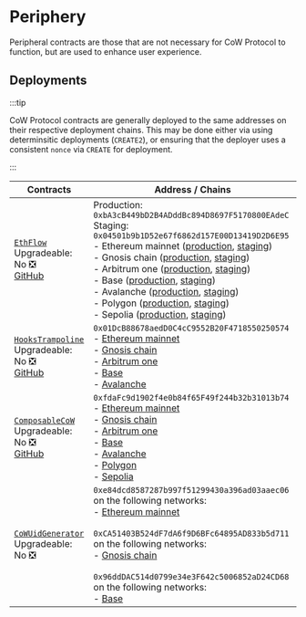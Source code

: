 # Periphery

Peripheral contracts are those that are not necessary for CoW Protocol to function, but are used to enhance user experience.

## Deployments

:::tip

CoW Protocol contracts are generally deployed to the same addresses on their respective deployment chains. This may be done either via using determinsitic deployments (`CREATE2`), or ensuring that the deployer uses a consistent `nonce` via `CREATE` for deployment.

:::

| **Contracts** | **Address / Chains** |
|---|---|
| [`EthFlow`](periphery/eth-flow)<br />Upgradeable: No ❎<br />[GitHub](https://github.com/cowprotocol/ethflowcontract/blob/main/src/CoWSwapEthFlow.sol) | Production: `0xbA3cB449bD2B4ADddBc894D8697F5170800EAdeC`<br />Staging: `0x04501b9b1D52e67f6862d157E00D13419D2D6E95`<br />- Ethereum mainnet ([production](https://etherscan.io/address/0xbA3cB449bD2B4ADddBc894D8697F5170800EAdeC), [staging](https://etherscan.io/address/0x04501b9b1D52e67f6862d157E00D13419D2D6E95))<br />- Gnosis chain ([production](https://gnosisscan.io/address/0xbA3cB449bD2B4ADddBc894D8697F5170800EAdeC), [staging](https://gnosisscan.io/address/0x04501b9b1D52e67f6862d157E00D13419D2D6E95))<br />- Arbitrum one ([production](https://arbiscan.io/address/0xbA3cB449bD2B4ADddBc894D8697F5170800EAdeC), [staging](https://arbiscan.io/address/0x04501b9b1D52e67f6862d157E00D13419D2D6E95))<br />- Base ([production](https://basescan.org/address/0xbA3cB449bD2B4ADddBc894D8697F5170800EAdeC), [staging](https://basescan.org/address/0x04501b9b1D52e67f6862d157E00D13419D2D6E95))<br />- Avalanche ([production](https://snowtrace.io/address/0xbA3cB449bD2B4ADddBc894D8697F5170800EAdeC), [staging](https://snowtrace.io/address/0x04501b9b1D52e67f6862d157E00D13419D2D6E95))<br />- Polygon ([production](https://polygonscan.com/address//0xbA3cB449bD2B4ADddBc894D8697F5170800EAdeC), [staging](https://polygonscan.com/address/address/0x04501b9b1D52e67f6862d157E00D13419D2D6E95))<br />- Sepolia ([production](https://sepolia.etherscan.io/address/0xbA3cB449bD2B4ADddBc894D8697F5170800EAdeC), [staging](https://sepolia.etherscan.io/address/0x04501b9b1D52e67f6862d157E00D13419D2D6E95)) |
| [`HooksTrampoline`](periphery/hooks-trampoline)<br />Upgradeable: No ❎<br />[GitHub](https://github.com/cowprotocol/hooks-trampoline/blob/main/src/HooksTrampoline.sol) | `0x01DcB88678aedD0C4cC9552B20F4718550250574`<br />- [Ethereum mainnet](https://etherscan.io/address/0x01DcB88678aedD0C4cC9552B20F4718550250574)<br />- [Gnosis chain](https://gnosisscan.io/address/0x01DcB88678aedD0C4cC9552B20F4718550250574)<br/>- [Arbitrum one](https://arbiscan.io/address/0x01DcB88678aedD0C4cC9552B20F4718550250574)<br/>- [Base](https://basescan.org/address/0x01DcB88678aedD0C4cC9552B20F4718550250574)<br/>- [Avalanche](https://snowtrace.io/address/0x01DcB88678aedD0C4cC9552B20F4718550250574) |[Polygon](https://polygonscan.com/address/0x01DcB88678aedD0C4cC9552B20F4718550250574) |[Sepolia](https://sepolia.etherscan.io/address/0x01DcB88678aedD0C4cC9552B20F4718550250574) |
| [`ComposableCoW`](periphery/composable-cow)<br />Upgradeable: No ❎<br />[GitHub](https://github.com/cowprotocol/composable-cow/blob/main/src/ComposableCoW.sol) | `0xfdaFc9d1902f4e0b84f65F49f244b32b31013b74`<br />- [Ethereum mainnet](https://etherscan.io/address/0xfdaFc9d1902f4e0b84f65F49f244b32b31013b74)<br />- [Gnosis chain](https://gnosisscan.io/address/0xfdaFc9d1902f4e0b84f65F49f244b32b31013b74)<br/>- [Arbitrum one](https://arbiscan.io/address/0xfdaFc9d1902f4e0b84f65F49f244b32b31013b74)<br/>- [Base](https://basescan.org/address/0xfdaFc9d1902f4e0b84f65F49f244b32b31013b74)<br/>- [Avalanche](https://snowtrace.io/address/0xfdaFc9d1902f4e0b84f65F49f244b32b31013b74)<br/>- [Polygon](https://polygonscan.com/address/0xfdaFc9d1902f4e0b84f65F49f244b32b31013b74)<br/>- [Sepolia](https://sepolia.etherscan.io/address/0xfdaFc9d1902f4e0b84f65F49f244b32b31013b74) |
| [`CoWUidGenerator`](periphery/cow-uid-generator)<br />Upgradeable: No ❎<br /> | `0xe84dcd8587287b997f51299430a396ad03aaec06` on the following networks:<br />- [Ethereum mainnet](https://etherscan.io/address/0xe84dcd8587287b997f51299430a396ad03aaec06)<br /><br />`0xCA51403B524dF7dA6f9D6BFc64895AD833b5d711` on the following networks:<br />- [Gnosis chain](https://gnosisscan.io/address/0xCA51403B524dF7dA6f9D6BFc64895AD833b5d711)<br/><br />`0x96ddDAC514d0799e34e3F642c5006852aD24CD68` on the following networks:<br />- [Base](https://basescan.org/address/0x96dddac514d0799e34e3f642c5006852ad24cd68) |[Avalanche](https://snowtrace.io/address/0x96dddac514d0799e34e3f642c5006852ad24cd68) |[Polygon](https://polygonscan.com/address/0x96dddac514d0799e34e3f642c5006852ad24cd68) |
